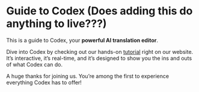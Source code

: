 # Guide to Codex (Does adding this do anything to live???)
 
This is a guide to Codex, your **powerful AI translation editor**.

Dive into Codex by checking out our hands-on [tutorial](https://www.codex.ai/guide) right on our website. It’s interactive, it’s real-time, and it’s designed to show you the ins and outs of what Codex can do.

A huge thanks for joining us. You’re among the first to experience everything Codex has to offer!